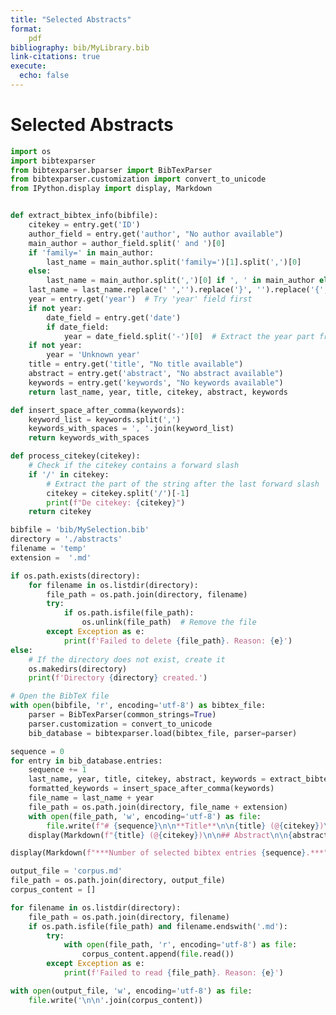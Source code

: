 ```yaml
---
title: "Selected Abstracts"
format:
    pdf
bibliography: bib/MyLibrary.bib
link-citations: true
execute:
  echo: false
---
```

# Selected Abstracts

<!-- excluded: conference paper
**WS1 A knowledge-intensive adaptive business process management framework
-->

```python
import os
import bibtexparser
from bibtexparser.bparser import BibTexParser
from bibtexparser.customization import convert_to_unicode
from IPython.display import display, Markdown


def extract_bibtex_info(bibfile):
    citekey = entry.get('ID')
    author_field = entry.get('author', "No author available")
    main_author = author_field.split(' and ')[0]
    if 'family=' in main_author:
        last_name = main_author.split('family=')[1].split(',')[0]
    else:
        last_name = main_author.split(',')[0] if ', ' in main_author else main_author    
    last_name = last_name.replace(' ','').replace('}', '').replace('{', '')
    year = entry.get('year')  # Try 'year' field first
    if not year:
        date_field = entry.get('date')
        if date_field:
            year = date_field.split('-')[0]  # Extract the year part from the date string
    if not year:
        year = 'Unknown year'
    title = entry.get('title', "No title available")
    abstract = entry.get('abstract', "No abstract available")
    keywords = entry.get('keywords', "No keywords available")
    return last_name, year, title, citekey, abstract, keywords

def insert_space_after_comma(keywords):
    keyword_list = keywords.split(',')
    keywords_with_spaces = ', '.join(keyword_list)
    return keywords_with_spaces

def process_citekey(citekey):
    # Check if the citekey contains a forward slash
    if '/' in citekey:
        # Extract the part of the string after the last forward slash
        citekey = citekey.split('/')[-1]
        print(f"De citekey: {citekey}")
    return citekey

bibfile = 'bib/MySelection.bib'
directory = './abstracts'
filename = 'temp'
extension =  '.md'

if os.path.exists(directory):
    for filename in os.listdir(directory):
        file_path = os.path.join(directory, filename)
        try:
            if os.path.isfile(file_path):
                os.unlink(file_path)  # Remove the file
        except Exception as e:
            print(f'Failed to delete {file_path}. Reason: {e}')
else:
    # If the directory does not exist, create it
    os.makedirs(directory)
    print(f'Directory {directory} created.')

# Open the BibTeX file
with open(bibfile, 'r', encoding='utf-8') as bibtex_file:
    parser = BibTexParser(common_strings=True)
    parser.customization = convert_to_unicode
    bib_database = bibtexparser.load(bibtex_file, parser=parser)

sequence = 0
for entry in bib_database.entries:
    sequence += 1
    last_name, year, title, citekey, abstract, keywords = extract_bibtex_info(bibfile)
    formatted_keywords = insert_space_after_comma(keywords)
    file_name = last_name + year
    file_path = os.path.join(directory, file_name + extension)
    with open(file_path, 'w', encoding='utf-8') as file:
        file.write(f"# {sequence}\n\n**Title**\n\n{title} (@{citekey})\n\n**Abstract**\n\n{abstract}\n\n**Keywords**\n\n{formatted_keywords}\n\n**Reference**")
    display(Markdown(f"{title} (@{citekey})\n\n## Abstract\n\n{abstract}\n\n## Keywords\n\n{formatted_keywords}\n\\newpage"))

display(Markdown(f"***Number of selected bibtex entries {sequence}.***"))

output_file = 'corpus.md'
file_path = os.path.join(directory, output_file)
corpus_content = []

for filename in os.listdir(directory):
    file_path = os.path.join(directory, filename)
    if os.path.isfile(file_path) and filename.endswith('.md'):
        try:
            with open(file_path, 'r', encoding='utf-8') as file:
                corpus_content.append(file.read())
        except Exception as e:
            print(f'Failed to read {file_path}. Reason: {e}')

with open(output_file, 'w', encoding='utf-8') as file:
    file.write('\n\n'.join(corpus_content))

```

<!-- excluded: conference paper
**WS8 Regulatory Instability, Business Process Management Technology, and BPM Skill Configurations (@DBLP:conf/bpm/LohmannM19)**

This paper investigates how firms configure their business process management efforts in different industries. We generate a business process management (BPM) skills taxonomy through the computational linguistic analysis of job ads from Monster.com . We apply the taxonomy to LinkedIn.com resumes of professionals employed at retailer Walmart, pharmaceutical company Pfizer, and investment bank Goldman Sachs. We find that Walmart and Pfizer distribute change- and operations-related BPM skills among the same roles whereas Goldman Sachs distributes both kinds of skills among more separate roles. This separation reflects a trilateral configuration where line managers and analysts focus on operational BPM tasks related to running processes while change-related tasks are covered by project managers. At Walmart and Pfizer the tasks of the BPM project manager are shared among managers and analysts, reflecting a bilateral configuration. Comparing each firm's **regulatory** environments and BPM technology capabilities, we conjecture that the organizational configuration pattern is influenced by a firm's ability to reliably automate business processes, since this affects how much attention line managers and analysts have to spend on monitoring processes and on reconciling issues and exceptions. This attention could otherwise be spent on regulatory-imposed process change efforts. This configural logic suggests a reconfiguration of BPM professionals towards a bilateral configuration when an organization transforms its business with digital technology, because the focus of such efforts includes process and decision automation.

**WS9 SEMPA - A Semantic Business Process Management Approach for the Planning of Process Models (@heinrichSEMPAAnsatzSemantischen2008)**

Full text article not accesible (wirtschaftsinformatick) & German

Currently process modeling is mostly done manually. Therefore, the initial design of process models as well as changes to process models which are frequently necessary to react to new market developments or new **regulations** are time-consuming tasks. In this paper we introduce SEMPA, an approach for the partly automatic planning of process models. Using ontologies to semantically describe actions - as envisioned in Semantic Business Process Management -, a process model for a specified problem setting can be created automatically. In comparison to existing planning algorithms our approach creates process models including control structures and is able to cope with complex and numerical input and output parameters of actions. The prototypical implementation as well as an example taken from the financial services domain illustrate the practical benefit of our approach.

excluded: conference paper
**WS11 The influence of BPM-supportive culture and individual process orientation on process conformance (@benraadInfluenceBPMsupportiveCulture2022)**

Purpose Organizations rely on their business processes to achieve their business objectives and ensure **compliance** with relevant laws and regulations. Hence, conformance to process specifications is essential to remain compliant. Various factors influence an organization's ability to operate in conformance to its process specifications. This study investigates the influence of business process management (BPM**-supportive culture and individual process orientation on process conformance. Design/methodology/approach A construct was created for perceived process conformance and two constructs were selected from literature to represent BPM-supportive culture and individual process orientation. A survey was conducted with 178 employees of a global enterprise, hypotheses were formulated, and a statistical model was constructed and validated. Findings Results pinpoint the key role of the BPM-supportive culture in influencing both individual process orientation and conformance. Individual process orientation is also found to have a significant influence on process conformance. The findings provide additional evidence for the significance of human-related aspects of BPM in achieving BPM success. Originality/value The contributions of this paper help better understand how soft factors of BPM contribute to employees' process conformance drawing on and relating concepts of BPM and organizational routines.

**WS13 The Biggest Business Process Management Problems of Our Time (@beerepootBiggestBusinessProcess2021)**

in additional? it doesn't mention cross organizational processes?

It may be tempting for researchers to stick to incremental extensions of their current work to plan future research activities. Yet there is also merit in realizing the grand challenges in one’s field. This paper presents an overview of the nine major research problems for the Business Process Management discipline. These challenges have been collected by an open call to the community, discussed and refined in a workshop setting, and described here in detail, including a motivation why these problems are worth investigating. This overview may serve the purpose of inspiring both novice and advanced scholars who are interested in the radical new ideas for the analysis, design, and management of work processes using information technology.

excluded: bookchapter and conference papers

**SD2 From policy implementation to business process management: Principles for creating flexibility and agility (@gongPolicyImplementationBusiness2012)**

Organizations are required to comply with changes in legislation and policy. Yet the implementation of new legislation is often expensive, can have long lead times and is prone to failure. The existing situation significantly constrains policy-making. To improve this, policy makers and policy executors are searching for ways to achieve higher levels of flexibility and agility in their business process management systems. Flexibility is the ability to react to changes and agility is the speed in responding to variety and change. Both flexibility and agility are multi-dimensional concepts.  
This paper presents principles for creating flexibility and agility when implementing new or revised policies into business processes. These principles include: 1) defining and using business services, 2) integrating and orchestrating business services through the use of events, 3) separating process, knowledge and resources and 4) implementing policy in an integrated manner. Business services are components encapsulating business functions and having clear responsibilities and accountabilities. The case study shows that these forms of flexibility and agility can help to implement policies more quickly and cost effectively. An organization's resources and level of flexibility and agility determines what laws can be implemented within a certain time. The improvement of flexibility and agility requires innovations on all levels: infrastructure, business process and organization. The level of flexibility and agility should always be measured by a combination of measures. We make plea for instruments assessing the impact of policies on organizations prior to implementation.

**SD4 Improving Telemedicine Processes Via BPM (@ilahiImprovingTelemedicineProcesses2013)**

BPM is an emerging theme that plays an important role in the global market of Business Processes. An efficient Management of Business Processes is able to ensure the requested development and competitiveness. A company which will be based on Business Process Management will provide a climate favoring the cooperation of its employees; they will be engaged in realizing well-defined tasks leading to an effective achievement of its objectives.  
Although telemedicine is an emerging successful field, it still suffers from problems of understanding, lack of techniques and legal texts and huge costs, and is still rarely used especially in Tunisia. Hence, the importance of process modeling and discovery of relevant technological means facilitating their use and automation. In this work, we designed, developed and tested a solution deploying Teleconsulting Process and remote diagnosis through a BPMS (Business Process Management System) that ensures their automation based on BPMN 2.0 models.

**12.arXiv1 Blockchains for Business Process Management - Challenges and Opportunities (@mendlingBlockchainsBusinessProcess2018)**

Why didn't this article show up in the arXiv search? Did it show up in WoS? "compliance" and "regulations" only in the full text.

-->
